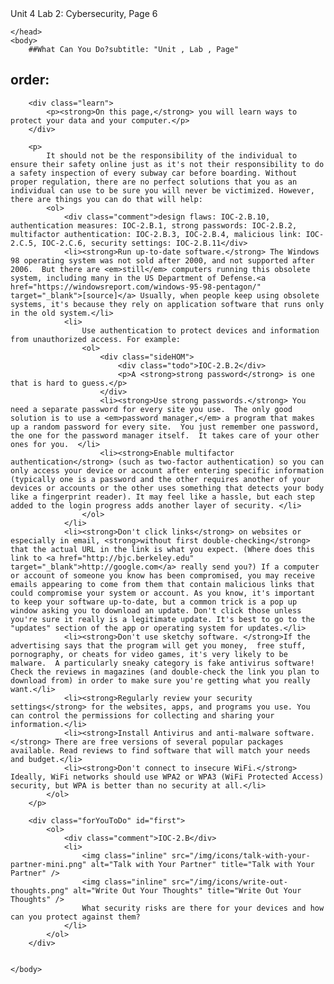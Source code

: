 Unit 4 Lab 2: Cybersecurity, Page 6</title>
    </head>
    <body>
        ##What Can You Do?subtitle: "Unit , Lab , Page"
order:
---
        <div class="learn">
            <p><strong>On this page,</strong> you will learn ways to protect your data and your computer.</p>
        </div>
        
        <p>
            It should not be the responsibility of the individual to ensure their safety online just as it's not their responsibility to do a safety inspection of every subway car before boarding. Without proper regulation, there are no perfect solutions that you as an individual can use to be sure you will never be victimized. However, there are things you can do that will help:
            <ol>
                <div class="comment">design flaws: IOC-2.B.10, authentication measures: IOC-2.B.1, strong passwords: IOC-2.B.2, multifactor authentication: IOC-2.B.3, IOC-2.B.4, malicious link: IOC-2.C.5, IOC-2.C.6, security settings: IOC-2.B.11</div>
                <li><strong>Run up-to-date software.</strong> The Windows 98 operating system was not sold after 2000, and not supported after 2006.  But there are <em>still</em> computers running this obsolete system, including many in the US Department of Defense.<a href="https://windowsreport.com/windows-95-98-pentagon/" target="_blank">[source]</a> Usually, when people keep using obsolete systems, it's because they rely on application software that runs only in the old system.</li>
                <li>
                    Use authentication to protect devices and information from unauthorized access. For example:
                    <ol>
                        <div class="sideHOM">
                            <div class="todo">IOC-2.B.2</div>
                            <p>A <strong>strong password</strong> is one that is hard to guess.</p>
                        </div>
                        <li><strong>Use strong passwords.</strong> You need a separate password for every site you use.  The only good solution is to use a <em>password manager,</em> a program that makes up a random password for every site.  You just remember one password, the one for the password manager itself.  It takes care of your other ones for you.  </li>  
                        <li><strong>Enable multifactor authentication</strong> (such as two-factor authentication) so you can only access your device or account after entering specific information (typically one is a password and the other requires another of your devices or accounts or the other uses something that detects your body like a fingerprint reader). It may feel like a hassle, but each step added to the login progress adds another layer of security. </li>
                    </ol>
                </li>
                <li><strong>Don't click links</strong> on websites or especially in email, <strong>without first double-checking</strong> that the actual URL in the link is what you expect. (Where does this link to <a href="http://bjc.berkeley.edu" target="_blank">http://google.com</a> really send you?) If a computer or account of someone you know has been compromised, you may receive emails appearing to come from them that contain malicious links that could compromise your system or account. As you know, it's important to keep your software up-to-date, but a common trick is a pop up window asking you to download an update. Don't click those unless you're sure it really is a legitimate update. It's best to go to the "updates" section of the app or operating system for updates.</li>
                <li><strong>Don't use sketchy software. </strong>If the advertising says that the program will get you money,  free stuff,  pornography, or cheats for video games, it's very likely to be malware.  A particularly sneaky category is fake antivirus software!  Check the reviews in magazines (and double-check the link you plan to download from) in order to make sure you're getting what you really want.</li>
                <li><strong>Regularly review your security settings</strong> for the websites, apps, and programs you use. You can control the permissions for collecting and sharing your information.</li>
                <li><strong>Install Antivirus and anti-malware software.</strong> There are free versions of several popular packages available. Read reviews to find software that will match your needs and budget.</li>
                <li><strong>Don't connect to insecure WiFi.</strong> Ideally, WiFi networks should use WPA2 or WPA3 (WiFi Protected Access) security, but WPA is better than no security at all.</li>
            </ol>
        </p>
    
        <div class="forYouToDo" id="first">
			<ol>
				<div class="comment">IOC-2.B</div>
                <li>
                    <img class="inline" src="/img/icons/talk-with-your-partner-mini.png" alt="Talk with Your Partner" title="Talk with Your Partner" />
                    <img class="inline" src="/img/icons/write-out-thoughts.png" alt="Write Out Your Thoughts" title="Write Out Your Thoughts" />
                    What security risks are there for your devices and how can you protect against them?
                </li>
            </ol>
        </div>
      
      
    </body>
</html>
